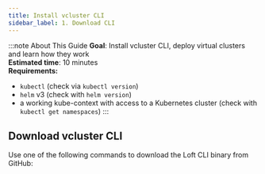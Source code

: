 ```yaml
---
title: Install vcluster CLI
sidebar_label: 1. Download CLI
---
```



:::note About This Guide
**Goal**: Install vcluster CLI, deploy virtual clusters and learn how they work  
**Estimated time**: 10 minutes  
**Requirements:**
- `kubectl` (check via `kubectl version`)
- `helm` v3 (check with `helm version`)
- a working kube-context with access to a Kubernetes cluster (check with `kubectl get namespaces`)
:::


## Download vcluster CLI
Use one of the following commands to download the Loft CLI binary from GitHub:

<InstallCLIFragment/>

